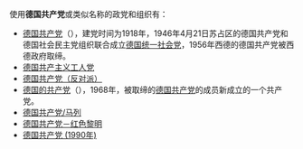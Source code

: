 使用'''德国共产党'''或类似名称的政党和组织有：
*[[德国共产党|德国共产党]]（{{lang-de|Kommunistische Partei Deutschlands}}），建党时间为1918年，1946年4月21日苏占区的德国共产党和德国社会民主党组织联合成立[[德国统一社会党|德国统一社会党]]，1956年西德的德国共产党被西德政府取缔。
*[[德国共产主义工人党|德国共产主义工人党]]
*[[德国共产党（反对派）|德国共产党（反对派）]]
*[[德国的共产党|德国的共产党]]（{{lang-de|Deutsche Kommunistische Partei}}），1968年，被取缔的[[德国共产党|德国共产党]]的成员新成立的一个共产党。
*[[德国共产党/马列|德国共产党/马列]]
*[[德国共产党－红色黎明|德国共产党－红色黎明]]
*[[德国共产党_(1990年)|德国共产党 (1990年)]]
{{Set index article}}